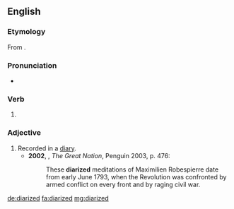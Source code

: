 ==English==

===Etymology===
From {{suffix|diarize|ed|lang=en}}.

===Pronunciation===
* {{a|UK}} {{IPA|/ˈdʌɪəɹʌɪzd/|lang=en}}

===Verb===
{{head|en|verb form}}

# {{en-past of|diarize}}

===Adjective===
{{en-adj}}

# Recorded in a [[diary]].
#* '''2002''', {{w|Colin Jones (historian)|Colin Jones}}, ''The Great Nation'', Penguin 2003, p. 476:
#*: These '''diarized''' meditations of Maximilien Robespierre date from early June 1793, when the Revolution was confronted by armed conflict on every front and by raging civil war.

[[de:diarized]]
[[fa:diarized]]
[[mg:diarized]]